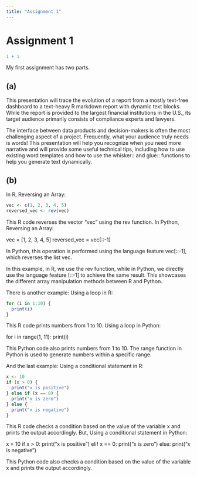 ```yaml
---
title: "Assignment 1"
---
```


# Assignment 1

```r
1 + 1
```

My first assignment has two parts.

## (a)

This presentation will trace the evolution of a report from a mostly text-free dashboard to a text-heavy R markdown report with dynamic text blocks. While the report is provided to the largest financial institutions in the U.S., its target audience primarily consists of compliance experts and lawyers.

The interface between data products and decision-makers is often the most challenging aspect of a project. Frequently, what your audience truly needs is words! This presentation will help you recognize when you need more narrative and will provide some useful technical tips, including how to use existing word templates and how to use the whisker:: and glue:: functions to help you generate text dynamically.

## (b)
In R, Reversing an Array:

```r
vec <- c(1, 2, 3, 4, 5)
reversed_vec <- rev(vec)

```
This R code reverses the vector "vec" using the rev function.
In Python, Reversing an Array:

vec = [1, 2, 3, 4, 5]
reversed_vec = vec[::-1]

In Python, this operation is performed using the language feature vec[::-1], which reverses the list vec.

In this example, in R, we use the rev function, while in Python, we directly use the language feature [::-1] to achieve the same result. This showcases the different array manipulation methods between R and Python.

There is another example:
Using a loop in R:

```r
for (i in 1:10) {
  print(i)
}

```
This R code prints numbers from 1 to 10.
Using a loop in Python:

for i in range(1, 11):
    print(i)

This Python code also prints numbers from 1 to 10. The range function in Python is used to generate numbers within a specific range.

And the last example:
Using a conditional statement in R:

```r
x <- 10
if (x > 0) {
  print("x is positive")
} else if (x == 0) {
  print("x is zero")
} else {
  print("x is negative")
}

```
This R code checks a condition based on the value of the variable x and prints the output accordingly.
But,
Using a conditional statement in Python:


x = 10
if x > 0:
    print("x is positive")
elif x == 0:
    print("x is zero")
else:
    print("x is negative")



This Python code also checks a condition based on the value of the variable x and prints the output accordingly.



